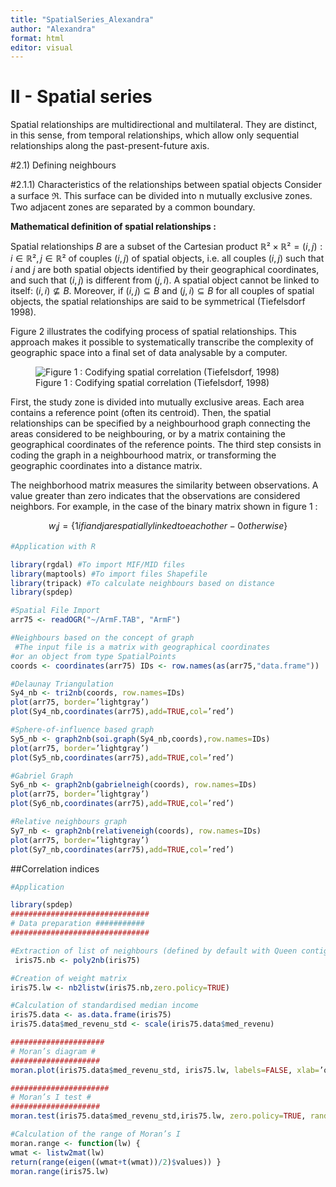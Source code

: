 ```yaml
---
title: "SpatialSeries_Alexandra"
author: "Alexandra"
format: html
editor: visual
---
```


# II - Spatial series

Spatial relationships are multidirectional and multilateral. They are distinct, in this sense, from temporal relationships, which allow only sequential relationships along the past-present-future axis.

#2.1) Defining neighbours

#2.1.1) Characteristics of the relationships between spatial objects Consider a surface ℜ. This surface can be divided into n mutually exclusive zones. Two adjacent zones are separated by a common boundary.

**Mathematical definition of spatial relationships :**

Spatial relationships $B$ are a subset of the Cartesian product $ℝ²× ℝ² = {(i, j) : i ∈ ℝ ², j ∈ ℝ²}$ of couples $(i, j)$ of spatial objects, i.e. all couples $(i, j)$ such that $i$ and $j$ are both spatial objects identified by their geographical coordinates, and such that $(i, j)$ is different from $(j,i)$. A spatial object cannot be linked to itself: $(i,i) ⊈ B$. Moreover, if $(i, j) ⊆ B$ and $(j,i) ⊆ B$ for all couples of spatial objects, the spatial relationships are said to be symmetrical (Tiefelsdorf 1998).

Figure 2 illustrates the codifying process of spatial relationships. This approach makes it possible to systematically transcribe the complexity of geographic space into a final set of data analysable by a computer.

![Figure 1 : Codifying spatial correlation (Tiefelsdorf, 1998)](C:/Users%5Calexa%5Cgit%5CMODE_reproduciblescience%5CSpatial%20autocorrelation_%20modelisation%5CFigure%201.png)

First, the study zone is divided into mutually exclusive areas. Each area contains a reference point (often its centroid). Then, the spatial relationships can be specified by a neighbourhood graph connecting the areas considered to be neighbouring, or by a matrix containing the geographical coordinates of the reference points. The third step consists in coding the graph in a neighbourhood matrix, or transforming the geographic coordinates into a distance matrix.

The neighborhood matrix measures the similarity between observations. A value greater than zero indicates that the observations are considered neighbors. For example, in the case of the binary matrix shown in figure 1 :

$$w_ij = 
\{1 if i and j are spatially linked to each other 
-
0 otherwise\}$$

```r
#Application with R

library(rgdal) #To import MIF/MID files 
library(maptools) #To import files Shapefile 
library(tripack) #To calculate neighbours based on distance 
library(spdep) 

#Spatial File Import 
arr75 <- readOGR("~/ArmF.TAB", "ArmF") 

#Neighbours based on the concept of graph
 #The input file is a matrix with geographical coordinates 
#or an object from type SpatialPoints 
coords <- coordinates(arr75) IDs <- row.names(as(arr75,"data.frame")) 

#Delaunay Triangulation 
Sy4_nb <- tri2nb(coords, row.names=IDs) 
plot(arr75, border=’lightgray’) 
plot(Sy4_nb,coordinates(arr75),add=TRUE,col=’red’) 

#Sphere-of-influence based graph 
Sy5_nb <- graph2nb(soi.graph(Sy4_nb,coords),row.names=IDs) 
plot(arr75, border=’lightgray’) 
plot(Sy5_nb,coordinates(arr75),add=TRUE,col=’red’) 

#Gabriel Graph 
Sy6_nb <- graph2nb(gabrielneigh(coords), row.names=IDs) 
plot(arr75, border=’lightgray’) 
plot(Sy6_nb,coordinates(arr75),add=TRUE,col=’red’) 

#Relative neighbours graph 
Sy7_nb <- graph2nb(relativeneigh(coords), row.names=IDs) 
plot(arr75, border=’lightgray’) 
plot(Sy7_nb,coordinates(arr75),add=TRUE,col=’red’)

```

##Correlation indices

```r
#Application

library(spdep) 
############################### 
# Data preparation ########### 
############################### 

#Extraction of list of neighbours (defined by default with Queen contiguity )
 iris75.nb <- poly2nb(iris75) 

#Creation of weight matrix 
iris75.lw <- nb2listw(iris75.nb,zero.policy=TRUE) 

#Calculation of standardised median income 
iris75.data <- as.data.frame(iris75) 
iris75.data$med_revenu_std <- scale(iris75.data$med_revenu) 

##################### 
# Moran’s diagram #
####################
moran.plot(iris75.data$med_revenu_std, iris75.lw, labels=FALSE, xlab=’observed distribution of standardised median income by IRIS’, ylab=’ Spatially lagged standardised median incomes’) 

###################### 
# Moran’s I test #
#################### 
moran.test(iris75.data$med_revenu_std,iris75.lw, zero.policy=TRUE, randomisation=FALSE) 

#Calculation of the range of Moran’s I 
moran.range <- function(lw) { 
wmat <- listw2mat(lw) 
return(range(eigen((wmat+t(wmat))/2)$values)) } 
moran.range(iris75.lw)

```
